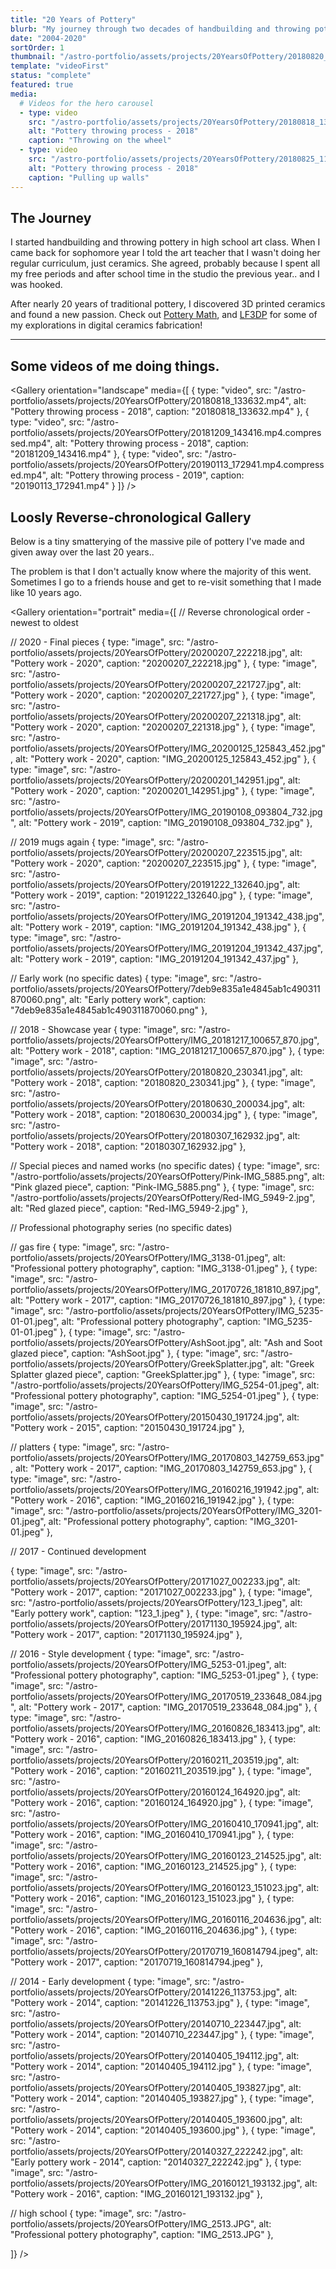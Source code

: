 ```yaml
---
title: "20 Years of Pottery"
blurb: "My journey through two decades of handbuilding and throwing pottery"
date: "2004-2020"
sortOrder: 1
thumbnail: "/astro-portfolio/assets/projects/20YearsOfPottery/20180820_230341.jpg"
template: "videoFirst"
status: "complete"
featured: true
media:
  # Videos for the hero carousel
  - type: video
    src: "/astro-portfolio/assets/projects/20YearsOfPottery/20180818_133632.mp4"
    alt: "Pottery throwing process - 2018"
    caption: "Throwing on the wheel"
  - type: video
    src: "/astro-portfolio/assets/projects/20YearsOfPottery/20180825_112841_001.mp4"
    alt: "Pottery throwing process - 2018"
    caption: "Pulling up walls"
---
```


## The Journey

I started handbuilding and throwing pottery in high school art class. When I came back for sophomore year I told the art teacher that I wasn't doing her regular curriculum, just ceramics. She agreed, probably because I spent all my free periods and after school time in the studio the previous year.. and I was hooked.

After nearly 20 years of traditional pottery, I discovered 3D printed ceramics and found a new passion. Check out [Pottery Math](/projects/pottery_math), and [LF3DP](/projects/lf3dp) for some of my explorations in digital ceramics fabrication!

---


## Some videos of me doing things.

<Gallery orientation="landscape" media={[
  { type: "video", src: "/astro-portfolio/assets/projects/20YearsOfPottery/20180818_133632.mp4", alt: "Pottery throwing process - 2018", caption: "20180818_133632.mp4" },
  { type: "video", src: "/astro-portfolio/assets/projects/20YearsOfPottery/20181209_143416.mp4.compressed.mp4", alt: "Pottery throwing process - 2018", caption: "20181209_143416.mp4" },
  { type: "video", src: "/astro-portfolio/assets/projects/20YearsOfPottery/20190113_172941.mp4.compressed.mp4", alt: "Pottery throwing process - 2019", caption: "20190113_172941.mp4" }
]} />

## Loosly Reverse-chronological Gallery

Below is a tiny smatterying of the massive pile of pottery I've made and given away over the last 20 years..

The problem is that I don't actually know where the majority of this went. Sometimes I go to a friends house and get to re-visit something that I made like 10 years ago.

<Gallery orientation="portrait" media={[
  // Reverse chronological order - newest to oldest

  // 2020 - Final pieces
  { type: "image", src: "/astro-portfolio/assets/projects/20YearsOfPottery/20200207_222218.jpg", alt: "Pottery work - 2020", caption: "20200207_222218.jpg" },
  { type: "image", src: "/astro-portfolio/assets/projects/20YearsOfPottery/20200207_221727.jpg", alt: "Pottery work - 2020", caption: "20200207_221727.jpg" },
  { type: "image", src: "/astro-portfolio/assets/projects/20YearsOfPottery/20200207_221318.jpg", alt: "Pottery work - 2020", caption: "20200207_221318.jpg" },
  { type: "image", src: "/astro-portfolio/assets/projects/20YearsOfPottery/IMG_20200125_125843_452.jpg", alt: "Pottery work - 2020", caption: "IMG_20200125_125843_452.jpg" },
  { type: "image", src: "/astro-portfolio/assets/projects/20YearsOfPottery/20200201_142951.jpg", alt: "Pottery work - 2020", caption: "20200201_142951.jpg" },
  { type: "image", src: "/astro-portfolio/assets/projects/20YearsOfPottery/IMG_20190108_093804_732.jpg", alt: "Pottery work - 2019", caption: "IMG_20190108_093804_732.jpg" },
  
  
  // 2019 mugs again
  { type: "image", src: "/astro-portfolio/assets/projects/20YearsOfPottery/20200207_223515.jpg", alt: "Pottery work - 2020", caption: "20200207_223515.jpg" },
  { type: "image", src: "/astro-portfolio/assets/projects/20YearsOfPottery/20191222_132640.jpg", alt: "Pottery work - 2019", caption: "20191222_132640.jpg" },
  { type: "image", src: "/astro-portfolio/assets/projects/20YearsOfPottery/IMG_20191204_191342_438.jpg", alt: "Pottery work - 2019", caption: "IMG_20191204_191342_438.jpg" },
  { type: "image", src: "/astro-portfolio/assets/projects/20YearsOfPottery/IMG_20191204_191342_437.jpg", alt: "Pottery work - 2019", caption: "IMG_20191204_191342_437.jpg" },
    
  
  // Early work (no specific dates)
  { type: "image", src: "/astro-portfolio/assets/projects/20YearsOfPottery/7deb9e835a1e4845ab1c490311870060.png", alt: "Early pottery work", caption: "7deb9e835a1e4845ab1c490311870060.png" },


  // 2018 - Showcase year
  { type: "image", src: "/astro-portfolio/assets/projects/20YearsOfPottery/IMG_20181217_100657_870.jpg", alt: "Pottery work - 2018", caption: "IMG_20181217_100657_870.jpg" },
  { type: "image", src: "/astro-portfolio/assets/projects/20YearsOfPottery/20180820_230341.jpg", alt: "Pottery work - 2018", caption: "20180820_230341.jpg" },
  { type: "image", src: "/astro-portfolio/assets/projects/20YearsOfPottery/20180630_200034.jpg", alt: "Pottery work - 2018", caption: "20180630_200034.jpg" },
  { type: "image", src: "/astro-portfolio/assets/projects/20YearsOfPottery/20180307_162932.jpg", alt: "Pottery work - 2018", caption: "20180307_162932.jpg" },
  

  // Special pieces and named works (no specific dates)
  { type: "image", src: "/astro-portfolio/assets/projects/20YearsOfPottery/Pink-IMG_5885.png", alt: "Pink glazed piece", caption: "Pink-IMG_5885.png" },
  { type: "image", src: "/astro-portfolio/assets/projects/20YearsOfPottery/Red-IMG_5949-2.jpg", alt: "Red glazed piece", caption: "Red-IMG_5949-2.jpg" },
  

// Professional photography series (no specific dates)

  // gas fire
  { type: "image", src: "/astro-portfolio/assets/projects/20YearsOfPottery/IMG_3138-01.jpeg", alt: "Professional pottery photography", caption: "IMG_3138-01.jpeg" },
  { type: "image", src: "/astro-portfolio/assets/projects/20YearsOfPottery/IMG_20170726_181810_897.jpg", alt: "Pottery work - 2017", caption: "IMG_20170726_181810_897.jpg" },
  { type: "image", src: "/astro-portfolio/assets/projects/20YearsOfPottery/IMG_5235-01-01.jpeg", alt: "Professional pottery photography", caption: "IMG_5235-01-01.jpeg" },
  { type: "image", src: "/astro-portfolio/assets/projects/20YearsOfPottery/AshSoot.jpg", alt: "Ash and Soot glazed piece", caption: "AshSoot.jpg" },
  { type: "image", src: "/astro-portfolio/assets/projects/20YearsOfPottery/GreekSplatter.jpg", alt: "Greek Splatter glazed piece", caption: "GreekSplatter.jpg" },
  { type: "image", src: "/astro-portfolio/assets/projects/20YearsOfPottery/IMG_5254-01.jpeg", alt: "Professional pottery photography", caption: "IMG_5254-01.jpeg" },
  { type: "image", src: "/astro-portfolio/assets/projects/20YearsOfPottery/20150430_191724.jpg", alt: "Pottery work - 2015", caption: "20150430_191724.jpg" },
  
  // platters
  { type: "image", src: "/astro-portfolio/assets/projects/20YearsOfPottery/IMG_20170803_142759_653.jpg", alt: "Pottery work - 2017", caption: "IMG_20170803_142759_653.jpg" },
  { type: "image", src: "/astro-portfolio/assets/projects/20YearsOfPottery/IMG_20160216_191942.jpg", alt: "Pottery work - 2016", caption: "IMG_20160216_191942.jpg" },
  { type: "image", src: "/astro-portfolio/assets/projects/20YearsOfPottery/IMG_3201-01.jpeg", alt: "Professional pottery photography", caption: "IMG_3201-01.jpeg" },

  

  // 2017 - Continued development
  

  { type: "image", src: "/astro-portfolio/assets/projects/20YearsOfPottery/20171027_002233.jpg", alt: "Pottery work - 2017", caption: "20171027_002233.jpg" },
  { type: "image", src: "/astro-portfolio/assets/projects/20YearsOfPottery/123_1.jpeg", alt: "Early pottery work", caption: "123_1.jpeg" },
  { type: "image", src: "/astro-portfolio/assets/projects/20YearsOfPottery/20171130_195924.jpg", alt: "Pottery work - 2017", caption: "20171130_195924.jpg" },
  
  // 2016 - Style development
  { type: "image", src: "/astro-portfolio/assets/projects/20YearsOfPottery/IMG_5253-01.jpeg", alt: "Professional pottery photography", caption: "IMG_5253-01.jpeg" },
  { type: "image", src: "/astro-portfolio/assets/projects/20YearsOfPottery/IMG_20170519_233648_084.jpg", alt: "Pottery work - 2017", caption: "IMG_20170519_233648_084.jpg" },
  { type: "image", src: "/astro-portfolio/assets/projects/20YearsOfPottery/IMG_20160826_183413.jpg", alt: "Pottery work - 2016", caption: "IMG_20160826_183413.jpg" },
  { type: "image", src: "/astro-portfolio/assets/projects/20YearsOfPottery/20160211_203519.jpg", alt: "Pottery work - 2016", caption: "20160211_203519.jpg" },
  { type: "image", src: "/astro-portfolio/assets/projects/20YearsOfPottery/20160124_164920.jpg", alt: "Pottery work - 2016", caption: "20160124_164920.jpg" },
  { type: "image", src: "/astro-portfolio/assets/projects/20YearsOfPottery/IMG_20160410_170941.jpg", alt: "Pottery work - 2016", caption: "IMG_20160410_170941.jpg" },
  { type: "image", src: "/astro-portfolio/assets/projects/20YearsOfPottery/IMG_20160123_214525.jpg", alt: "Pottery work - 2016", caption: "IMG_20160123_214525.jpg" },
  { type: "image", src: "/astro-portfolio/assets/projects/20YearsOfPottery/IMG_20160123_151023.jpg", alt: "Pottery work - 2016", caption: "IMG_20160123_151023.jpg" },
  { type: "image", src: "/astro-portfolio/assets/projects/20YearsOfPottery/IMG_20160116_204636.jpg", alt: "Pottery work - 2016", caption: "IMG_20160116_204636.jpg" },
  { type: "image", src: "/astro-portfolio/assets/projects/20YearsOfPottery/20170719_160814794.jpeg", alt: "Pottery work - 2017", caption: "20170719_160814794.jpeg" },
  
  
  // 2014 - Early development
  { type: "image", src: "/astro-portfolio/assets/projects/20YearsOfPottery/20141226_113753.jpg", alt: "Pottery work - 2014", caption: "20141226_113753.jpg" },
  { type: "image", src: "/astro-portfolio/assets/projects/20YearsOfPottery/20140710_223447.jpg", alt: "Pottery work - 2014", caption: "20140710_223447.jpg" },
  { type: "image", src: "/astro-portfolio/assets/projects/20YearsOfPottery/20140405_194112.jpg", alt: "Pottery work - 2014", caption: "20140405_194112.jpg" },
  { type: "image", src: "/astro-portfolio/assets/projects/20YearsOfPottery/20140405_193827.jpg", alt: "Pottery work - 2014", caption: "20140405_193827.jpg" },
  { type: "image", src: "/astro-portfolio/assets/projects/20YearsOfPottery/20140405_193600.jpg", alt: "Pottery work - 2014", caption: "20140405_193600.jpg" },
  { type: "image", src: "/astro-portfolio/assets/projects/20YearsOfPottery/20140327_222242.jpg", alt: "Early pottery work - 2014", caption: "20140327_222242.jpg" },
  { type: "image", src: "/astro-portfolio/assets/projects/20YearsOfPottery/IMG_20160121_193132.jpg", alt: "Pottery work - 2016", caption: "IMG_20160121_193132.jpg" },
  
  // high school
  { type: "image", src: "/astro-portfolio/assets/projects/20YearsOfPottery/IMG_2513.JPG", alt: "Professional pottery photography", caption: "IMG_2513.JPG" },
  
]} />
